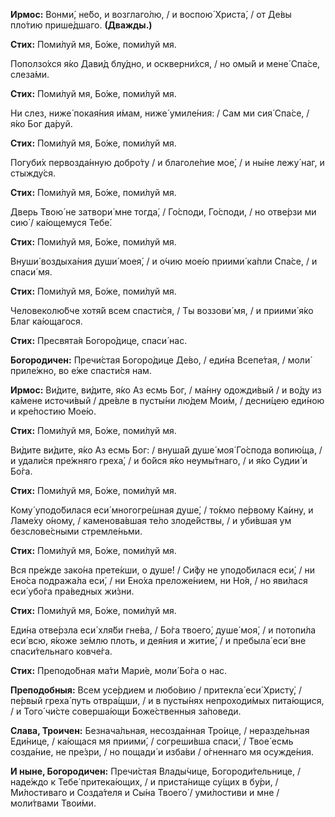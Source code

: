 **Ирмос:** Вонми́, не́бо, и возглаго́лю, / и воспою́ Христа́, / от Де́вы пло́тию прише́дшаго. **(Дважды.)**

**Стих:** Поми́луй мя, Бо́же, поми́луй мя.

Поползо́хся я́ко Дави́д блу́дно, и оскверни́хся, / но омы́й и мене́ Спа́се, слеза́ми.

**Стих:** Поми́луй мя, Бо́же, поми́луй мя.

Ни слез, ниже́ покая́ния и́мам, ниже́ умиле́ния: / Сам ми сия́ Спа́се, / я́ко Бог да́руй.

**Стих:** Поми́луй мя, Бо́же, поми́луй мя.

Погуби́х первозда́нную добро́ту / и благоле́пие мое́, / и ны́не лежу́ наг, и стыжду́ся.

**Стих:** Поми́луй мя, Бо́же, поми́луй мя.

Дверь Твою́ не затвори́ мне тогда́, / Го́споди, Го́споди, / но отве́рзи ми сию́ / ка́ющемуся Тебе́.

**Стих:** Поми́луй мя, Бо́же, поми́луй мя.

Внуши́ воздыха́ния души́ моея́, / и о́чию мое́ю приими́ ка́пли Спа́се, / и спаси́ мя.

**Стих:** Поми́луй мя, Бо́же, поми́луй мя.

Человеколю́бче хотя́й всем спасти́ся, / Ты воззови́ мя, / и приими́ я́ко Благ ка́ющагося.

**Стих:** Пресвята́я Богоро́дице, спаси́ нас.

**Богородичен:** Пречи́стая Богоро́дице Де́во, / еди́на Всепе́тая, / моли́ приле́жно, во е́же спасти́ся нам.

**Ирмос:** Ви́дите, ви́дите, я́ко Аз есмь Бог, / ма́нну одожди́вый / и во́ду из ка́мене источи́вый / дре́вле в пусты́ни лю́дем Мои́м, / десни́цею еди́ною и кре́постию Мое́ю.

**Стих:** Поми́луй мя, Бо́же, поми́луй мя.

Ви́дите ви́дите, я́ко Аз есмь Бог: / внуша́й душе́ моя́ Го́спода вопию́ща, / и удали́ся пре́жняго греха́, / и бо́йся я́ко неумы́тнаго, / и я́ко Судии́ и Бо́га.

**Стих:** Поми́луй мя, Бо́же, поми́луй мя.

Кому́ уподо́билася еси́ многогре́шная душе́, / то́кмо пе́рвому Ка́ину, и Ламе́ху о́ному, / каменова́вшая те́ло злоде́йствы, / и уби́вшая ум безслове́сными стремле́ньми.

**Стих:** Поми́луй мя, Бо́же, поми́луй мя.

Вся пре́жде зако́на прете́кши, о душе́! / Си́фу не уподо́билася еси́, / ни Ено́са подража́ла еси́, / ни Ено́ха преложе́нием, ни Но́я, / но яви́лася еси́ убо́га пра́ведных жи́зни.

**Стих:** Поми́луй мя, Бо́же, поми́луй мя.

Еди́на отве́рзла еси́ хля́би гне́ва, / Бо́га твоего́, душе́ моя́, / и потопи́ла еси́ всю, я́коже зе́млю плоть, и дея́ния и житие́, / и пребыла́ еси́ вне спаси́тельнаго ковче́га.

**Стих:** Преподо́бная ма́ти Мари́е, моли́ Бо́га о нас.

**Преподобныя:** Всем усе́рдием и любо́вию / притекла́ еси́ Христу́, / пе́рвый греха́ путь отвра́щши, / и в пусты́нях непроходи́мых пита́ющися, / и Того́ чи́сте соверша́ющи Боже́ственныя за́поведи.

**Слава, Троичен:** Безнача́льная, несозда́нная Тро́ице, / неразде́льная Еди́нице, / ка́ющася мя приими́, / согреши́вша спаси́, / Твое́ есмь созда́ние, не пре́зри, / но пощади́ и изба́ви / о́гненнаго мя осужде́ния.

**И ныне, Богородичен:** Пречи́стая Влады́чице, Богороди́тельнице, / наде́ждо к Тебе́ притека́ющих, / и приста́нище су́щих в бу́ри, / Ми́лостиваго и Созда́теля и Сы́на Твоего́ / уми́лостиви и мне / моли́твами Твои́ми.
